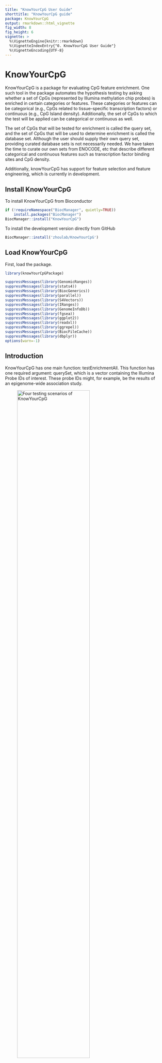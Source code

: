 ```yaml
---
title: "KnowYourCpG User Guide"
shorttitle: "KnowYourCpG guide"
package: KnowYourCpG
output: rmarkdown::html_vignette
fig_width: 8
fig_height: 6
vignette: >
  %\VignetteEngine{knitr::rmarkdown}
  %\VignetteIndexEntry{"0. KnowYourCpG User Guide"}
  %\VignetteEncoding{UTF-8}
---
```


# KnowYourCpG

KnowYourCpG is a package for evaluating CpG feature enrichment. One such tool in the package automates the hypothesis testing by asking whether a set of CpGs (represented by Illumina methylation chip probes) is enriched in certain categories or features. These categories or features can be categorical (e.g., CpGs related to tissue-specific transcription factors) or continuous (e.g., CpG Island density). Additionally, the set of CpGs to which the test will be applied can be categorical or continuous as well.

The set of CpGs that will be tested for enrichment is called the query set, and the set of CpGs that will be used to determine enrichment is called the database set. Although the user should supply their own query set, providing curated database sets is not necessarily needed. We have taken the time to curate our own sets from ENOCODE, etc that describe different categorical and continuous features such as transcription factor binding sites and CpG density. 

Additionally, knowYourCpG has support for feature selection and feature engineering, which is currently in development. 

## Install KnowYourCpG

To install KnowYourCpG from Bioconductor
```r
if (!requireNamespace("BiocManager", quietly=TRUE))
    install.packages("BiocManager")
BiocManager::install("KnowYourCpG")
```

To install the development version directly from GitHub
```r
BiocManager::install('zhoulab/KnowYourCpG')
```

## Load KnowYourCpG

First, load the package.

```r
library(knowYourCpGPackage)
```

``` r
suppressMessages(library(GenomicRanges))
suppressMessages(library(stats4))
suppressMessages(library(BiocGenerics))
suppressMessages(library(parallel))
suppressMessages(library(S4Vectors))
suppressMessages(library(IRanges))
suppressMessages(library(GenomeInfoDb))
suppressMessages(library(fgsea))
suppressMessages(library(ggplot2))
suppressMessages(library(readxl))
suppressMessages(library(ggrepel))
suppressMessages(library(BiocFileCache))
suppressMessages(library(dbplyr))
options(warn=-1)
```

## Introduction 

KnowYourCpG has one main function: testEnrichmentAll. This function has one required argument: querySet, which is a vector containing the Illumina Probe IDs of interest. These probe IDs might, for example, be the results of an epigenome-wide association study.

![Four testing scenarios of KnowYourCpG](images/20210627_kycpg_tests.png){width=75%}

## Data Format  

KnowYourCpG includes several sets of test results in the object testResults. Each set contains Illumina Mouse Methylation probes from a tissue hypomethylation experiment. Let's download these querySets and select the first one.

```r
testResults = getTestQuerySet()
length(testResults)

querySet = testResults[[1]]
head(querySet)
```

As previously mentioned, knowYourCpG has pre-curated databaseSets, include one responsible for encoding probes related to a variety of transcription factor binding sites. Let's download these databaseSets and select the first one.

```r
options(timeout=1000)
baseurl = "http://zhouserver.research.chop.edu/"
databaseSets = readRDS(url(sprintf("%skyCG/20210601_MM285_TFBS_ENCODE.rds", baseurl)))
length(databaseSets)

databaseSet = databaseSets[[1]]
head(databaseSet)
```

## Enrichment Test

To assess whether this set of probes is enriched in any of the features, we pass this probe set to testEnrichmentAll.

```r
results = testEnrichmentAll(querySet=querySet, databaseSets=databaseSets[1], verbose=TRUE)
print(results)
```

The querySet may also be a named continous vector. In that case, either a gene enrichment score will be calculated (if the databaseSet is discrete) or a Spearman correlation will be calculated (if the databaseSet is continuous as well). The three other cases are shown below using biologically relevent examples.

``` r
CpGDensitydatabaseSet = databaseSetGet(c(9))
Dist2TSSdatabaseSet = databaseSetGet(c(77))

results = testEnrichmentAll(querySet=querySet, databaseSets=CpGDensitydatabaseSet, verbose=TRUE, platform="MM285")
print(results)

results = testEnrichmentAll(querySet=querySet, databaseSets=Dist2TSSdatabaseSet, verbose=TRUE, platform="MM285")
print(results)

results = testEnrichmentAll(querySet=CpGDensitydatabaseSet$CpGDesity50, databaseSets=Dist2TSSdatabaseSet, verbose=TRUE, platform="MM285")
print(results)
```

The output of each test contains three variables: the estimate, p-value, and type of test. The name of the database set is also recorded as well. By default, they are returned such that the p-value column is sorted. It should be noted that the estimate (or test statistic) is test dependent and comparison between p-values should be limited to within the same type of test. For instance, the test statistic for Fisher's exact test is log fold change, the test statistic for FGSEA is log fold change, and the test statistic for Spearman's test is simply the rank order correlation coefficient. For simplicity, we report all of the test types in one Data Frame.

In the above four examples, the database sets were specified. It was mentioned that this does not have to be the case as we load a corpus of default databaseSet when none have been provided. Currently our default database sets are transcription factor binding sites. 

```r
results = testEnrichmentAll(querySet=querySet, platform="MM285")
print(head(results))
```

## Plotting Results

Using these sample results, we can plot a volcano plot 

```r
plotVolcano(data=results, title="Transcription Factor Binding Site Enrichment\nMM285 Mouse Array")
plotLollipop(data=results, title="Top Transcription Factor Binding Site Enrichment\nMM285 Mouse Array")
```

## Gene Enrichment

Automating the enrichment test process only works when the number of databaseSets is small. This is important when targeting the gene ontology as there are tens of thousands of genes on each array platform. By testing only those genes that overlap with the querySet, we can greatly reduce the number of tests.

``` r
results = testEnrichmentGene(querySet)
print(head(results))
plotVolcano(data=results, title="Gene Enrichmentt\nMM285 Mouse Array")
plotLollipop(data=results, title="Top Gene Enrichmentt\nMM285 Mouse Array", n=20)

```

Query set is tissue specific hypomethylation of mouse brain. RBFOX3 is shown to be signifigantly enriched in neurons, marker of neurons. Mention in paper.
https://www.ncbi.nlm.nih.gov/gene/146713

## Feature Engineering

In addition to hypothesis testing, knowYourCpG also uses the curated databaseSets for feature engineering.

``` r
meta = read_excel("/Users/ethanmoyer/Dropbox/ZhouLab/Lab Data/SampleSheets/2021/20210712__All_GEOsamples.xlsx")

platform = "EPIC"

filenames = "" # meta

databaseSets = databaseSetGet(platform=platforn)

dataset = buildStatisticDataSet(filenames, databaseSets=databaseSets)

# do for MM285, EPIC, HM450
# database sets: CA, cpg density, probes with genetic variation last five base
# on 3' extension base (wubin), Infinium annotation
# https://github.com/zhou-lab/knowYourCpG

```


TODO: Use age clock from sesameDataGet(MM285.clock.347), use as positive control, try to identify polycomb targets

